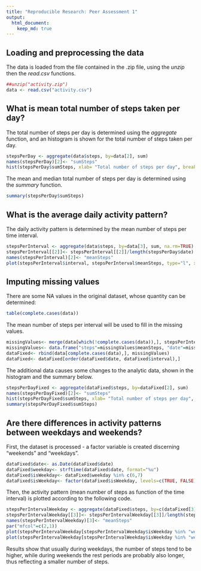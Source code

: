 ```yaml
---
title: "Reproducible Research: Peer Assessment 1"
output: 
  html_document:
    keep_md: true
---
```



## Loading and preprocessing the data
The data is loaded from the file contained in the .zip file, using the *unzip* then the *read.csv* functions. 

```r
##unzip("activity.zip")
data <- read.csv("activity.csv")
```

## What is mean total number of steps taken per day?

The total number of steps per day is determined using the *aggregate* function, and an histogram is shown for the total number of steps taken per day.

```r
stepsPerDay <- aggregate(data$steps, by=data[2], sum)
names(stepsPerDay)[2]<- "sumSteps"
hist(stepsPerDay$sumSteps, xlab= "Total number of steps per day", breaks=8)
```

The mean and median total number of steps per day is determined using the *summary* function.

```r
summary(stepsPerDay$sumSteps)
```

## What is the average daily activity pattern?

The daily activity pattern is determined by the mean number of steps per time interval.

```r
stepsPerInterval <- aggregate(data$steps, by=data[3], sum, na.rm=TRUE)
stepsPerInterval[[2]]<- stepsPerInterval[[2]]/length(stepsPerDay$date)
names(stepsPerInterval)[2]<- "meanSteps"
plot(stepsPerInterval$interval, stepsPerInterval$meanSteps, type="l", xlab="5-minute interval", ylab="Mean number of steps")
```

## Imputing missing values

There are some NA values in the original dataset, whose quantity can be determined:

```r
table(complete.cases(data))
```

The mean number of steps per interval will be used to fill in the missing values.

```r
missingValues<- merge(data[which(!complete.cases(data)),], stepsPerInterval)
missingValues<- data.frame("steps"=missingValues$meanSteps, "date"=missingValues$date, "interval"=missingValues$interval)
dataFixed<- rbind(data[complete.cases(data),], missingValues)
dataFixed<- dataFixed[order(dataFixed$date, dataFixed$interval),]
```

The additional data causes some changes to the analytic data, shown in the histogram and the summary below.

```r
stepsPerDayFixed <- aggregate(dataFixed$steps, by=dataFixed[2], sum)
names(stepsPerDayFixed)[2]<- "sumSteps"
hist(stepsPerDayFixed$sumSteps, xlab= "Total number of steps per day", breaks=8)
summary(stepsPerDayFixed$sumSteps)
```

## Are there differences in activity patterns between weekdays and weekends?

First, the dataset is processed - a factor variable is created discerning "weekends" and "weekdays".

```r
dataFixed$date<- as.Date(dataFixed$date)
dataFixed$weekday<- strftime(dataFixed$date, format="%u")
dataFixed$isWeekday<- dataFixed$weekday %in% c(6,7)
dataFixed$isWeekday<- factor(dataFixed$isWeekday, levels=c(TRUE, FALSE), labels=c("weekend", "weekday"))
```

Then, the activity pattern (mean number of steps as function of the time interval) is plotted according to the following code.

```r
stepsPerIntervalWeekday <- aggregate(dataFixed$steps, by=c(dataFixed[3], dataFixed[5]), sum)
stepsPerIntervalWeekday[[3]]<- stepsPerIntervalWeekday[[3]]/length(stepsPerDay$date)
names(stepsPerIntervalWeekday)[3]<- "meanSteps"
par("mfcol"=c(2,1))
plot(stepsPerIntervalWeekday[stepsPerIntervalWeekday$isWeekday %in% "weekend", 1], stepsPerIntervalWeekday[stepsPerIntervalWeekday$isWeekday %in% "weekend",3], type="l", xlab="5-minute interval", ylab="Mean number of steps", main="Mean step pattern - Weekends")
plot(stepsPerIntervalWeekday[stepsPerIntervalWeekday$isWeekday %in% "weekday", 1], stepsPerIntervalWeekday[stepsPerIntervalWeekday$isWeekday %in% "weekday",3], type="l", xlab="5-minute interval", ylab="Mean number of steps", main="Mean step pattern - Weekdays")
```

Results show that usually during weekdays, the number of steps tend to be higher, while during weekends the rest periods are probably also longer, thus reflecting a smaller number of steps.
